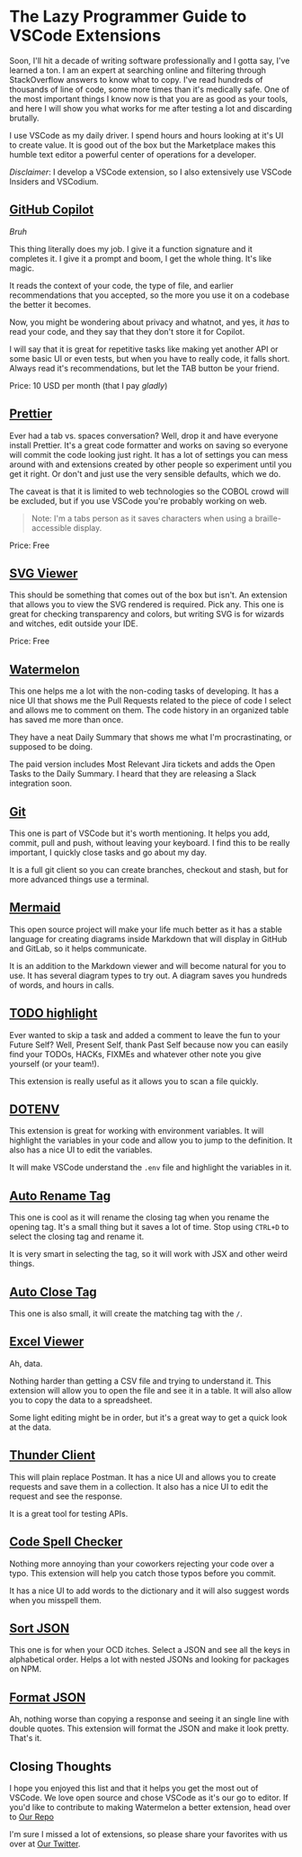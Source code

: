 # The Lazy Programmer Guide to VSCode Extensions

Soon, I'll hit a decade of writing software professionally and I gotta say, I've learned a ton. I am an expert at searching online and filtering through StackOverflow answers to know what to copy. I've read hundreds of thousands of line of code, some more times than it's medically safe. One of the most important things I know now is that you are as good as your tools, and here I will show you what works for me after testing a lot and discarding brutally.

I use VSCode as my daily driver. I spend hours and hours looking at it's UI to create value. It is good out of the box but the Marketplace makes this humble text editor a powerful center of operations for a developer.

_Disclaimer_: I develop a VSCode extension, so I also extensively use VSCode Insiders and VSCodium.

## [GitHub Copilot](https://marketplace.visualstudio.com/items?itemName=GitHub.copilot)

_Bruh_

This thing literally does my job. I give it a function signature and it completes it. I give it a prompt and boom, I get the whole thing. It's like magic.

It reads the context of your code, the type of file, and earlier recommendations that you accepted, so the more you use it on a codebase the better it becomes.

Now, you might be wondering about privacy and whatnot, and yes, it _has_ to read your code, and they say that they don't store it for Copilot.

I will say that it is great for repetitive tasks like making yet another API or some basic UI or even tests, but when you have to really code, it falls short. Always read it's recommendations, but let the TAB button be your friend.

Price: 10 USD per month (that I pay _gladly_)

## [Prettier](https://marketplace.visualstudio.com/items?itemName=esbenp.prettier-vscode)

Ever had a tab vs. spaces conversation? Well, drop it and have everyone install Prettier. It's a great code formatter and works on saving so everyone will commit the code looking just right. It has a lot of settings you can mess around with and extensions created by other people so experiment until you get it right. Or don't and just use the very sensible defaults, which we do.

The caveat is that it is limited to web technologies so the COBOL crowd will be excluded, but if you use VSCode you're probably working on web.

> Note: I'm a tabs person as it saves characters when using a braille-accessible display.

Price: Free

## [SVG Viewer](https://marketplace.visualstudio.com/items?itemName=SimonSiefke.svg-preview)

This should be something that comes out of the box but isn't. An extension that allows you to view the SVG rendered is required. Pick any. This one is great for checking transparency and colors, but writing SVG is for wizards and witches, edit outside your IDE.

Price: Free

## [Watermelon](https://marketplace.visualstudio.com/items?itemName=WatermelonTools.watermelon-tools&ssr=true)

This one helps me a lot with the non-coding tasks of developing. It has a nice UI that shows me the Pull Requests related to the piece of code I select and allows me to comment on them. The code history in an organized table has saved me more than once.

They have a neat Daily Summary that shows me what I'm procrastinating, or supposed to be doing.

The paid version includes Most Relevant Jira tickets and adds the Open Tasks to the Daily Summary. I heard that they are releasing a Slack integration soon.

## [Git](https://code.visualstudio.com/docs/sourcecontrol/overview)

This one is part of VSCode but it's worth mentioning. It helps you add, commit, pull and push, without leaving your keyboard. I find this to be really important, I quickly close tasks and go about my day.

It is a full git client so you can create branches, checkout and stash, but for more advanced things use a terminal.

## [Mermaid](https://marketplace.visualstudio.com/items?itemName=bierner.markdown-mermaid)

This open source project will make your life much better as it has a stable language for creating diagrams inside Markdown that will display in GitHub and GitLab, so it helps communicate.

It is an addition to the Markdown viewer and will become natural for you to use. It has several diagram types to try out. A diagram saves you hundreds of words, and hours in calls.

## [TODO highlight](https://marketplace.visualstudio.com/items?itemName=wayou.vscode-todo-highlight)

Ever wanted to skip a task and added a comment to leave the fun to your Future Self? Well, Present Self, thank Past Self because now you can easily find your TODOs, HACKs, FIXMEs and whatever other note you give yourself (or your team!).

This extension is really useful as it allows you to scan a file quickly.

## [DOTENV](https://marketplace.visualstudio.com/items?itemName=mikestead.dotenv)

This extension is great for working with environment variables. It will highlight the variables in your code and allow you to jump to the definition. It also has a nice UI to edit the variables.

It will make VSCode understand the `.env` file and highlight the variables in it.

## [Auto Rename Tag](https://marketplace.visualstudio.com/items?itemName=formulahendry.auto-rename-tag)

This one is cool as it will rename the closing tag when you rename the opening tag. It's a small thing but it saves a lot of time. Stop using `CTRL+D` to select the closing tag and rename it.

It is very smart in selecting the tag, so it will work with JSX and other weird things.

## [Auto Close Tag](https://marketplace.visualstudio.com/items?itemName=formulahendry.auto-close-tag)

This one is also small, it will create the matching tag with the `/`.

## [Excel Viewer](https://marketplace.visualstudio.com/items?itemName=GrapeCity.gc-excelviewer)

Ah, data.

Nothing harder than getting a CSV file and trying to understand it. This extension will allow you to open the file and see it in a table. It will also allow you to copy the data to a spreadsheet.

Some light editing might be in order, but it's a great way to get a quick look at the data.

## [Thunder Client](https://marketplace.visualstudio.com/items?itemName=rangav.vscode-thunder-client)

This will plain replace Postman. It has a nice UI and allows you to create requests and save them in a collection. It also has a nice UI to edit the request and see the response.

It is a great tool for testing APIs.

## [Code Spell Checker](https://marketplace.visualstudio.com/items?itemName=streetsidesoftware.code-spell-checker)

Nothing more annoying than your coworkers rejecting your code over a typo. This extension will help you catch those typos before you commit.

It has a nice UI to add words to the dictionary and it will also suggest words when you misspell them.

## [Sort JSON](https://marketplace.visualstudio.com/items?itemName=richie5um2.vscode-sort-json)

This one is for when your OCD itches. Select a JSON and see all the keys in alphabetical order. Helps a lot with nested JSONs and looking for packages on NPM.

## [Format JSON](https://marketplace.visualstudio.com/items?itemName=ClemensPeters.format-json)

Ah, nothing worse than copying a response and seeing it an single line with double quotes. This extension will format the JSON and make it look pretty. That's it.

## Closing Thoughts

I hope you enjoyed this list and that it helps you get the most out of VSCode. We love open source and chose VSCode as it's our go to editor. If you'd like to contribute to making Watermelon a better extension, head over to [Our Repo](https://github.com/watermelontools/watermelon-extension)

I'm sure I missed a lot of extensions, so please share your favorites with us over at [Our Twitter](https://twitter.com/WatermelonTools).
